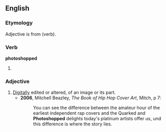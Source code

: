 ==English==

=== Etymology ===
Adjective is from {{term|photoshop}} (verb).

===Verb===
'''photoshopped'''

# {{past of|[[photoshop]]}}

=== Adjective ===
{{en-adjective|-}}

# [[digitally|Digitally]] edited or altered, of an image or its part.
#* '''2006''', Mitchell Beazley, ''The Book of Hip Hop Cover Art'', Mitch, p 7:
#*: You can see the difference between the amateur hour of the earliest independent rap covers and the Quarked and '''Photoshopped''' delights today's platinum artists offer us, und this difference is where the story lies.